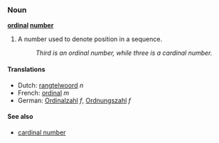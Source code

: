 ===Noun===
'''[[ordinal]] [[number]]'''

# A number used to denote position in a sequence.
#: ''Third is an ordinal number, while three is a cardinal number.''

====Translations====
*Dutch: [[rangtelwoord]] ''n''
*French: [[ordinal]] ''m''
*German: [[Ordinalzahl]] ''f'', [[Ordnungszahl]] ''f''

====See also====
*[[cardinal number]]